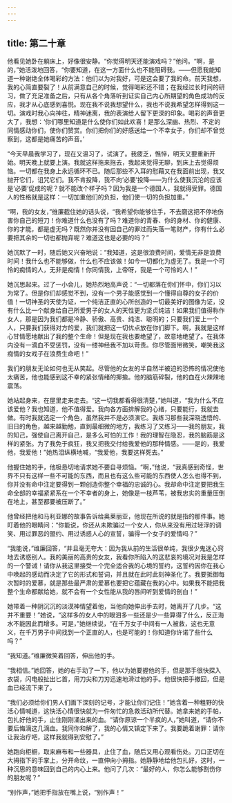```yaml
---
---
---
```

title: 第二十章
---




他看见她卧在躺床上，好像很安静。“你觉得明天还能演戏吗？”他问。“啊，是的，”她活泼地回答，“你要知道，在这一方面什么也不能阻碍我。——但愿我能知道一种谢绝全体喝彩的方法：他们以为对我好，可是这会要了我的命。前天我想，我的心简直要裂了！从前满意自己的时候，觉得喝彩还不错；在我经过长时间的研习，做了充足准备之后，只有从各个角落听到证实自己内心所期望的角色成功的反应，我才从心底感到喜悦。现在我不说我想望什么，我也不说我希望怎样得到这一切。演戏时我心向神往，精神迷离，我的表演给人留下更深的印象。喝彩的声音更大了，我想：‘你们哪里知道是什么使你们如此欢喜！是那么深幽、热烈、不定的同情感动你们，使你们赞赏。你们把你们的好感送给一个不幸女子，你们却不曾觉察到，这都是她痛苦的声音。’

“今天早晨我学习了，现在又温习了，试演了。我疲乏，憔悴，明天又要重新开始。明天晚上就要上演。我就这样拖来拖去，我起来觉得无聊，到床上去觉得烦恼。一切都在我身上永远循环不已。随后那些不入耳的慰藉又在我面前出现，我又抛开它们，诅咒它们。我不肯投降，我不向‘必要’投降——为什么使我沉沦的应该是‘必要’促成的呢？就不能改个样子吗？因为我是一个德国人，我就得受罪。德国人的性格就是这样：一切加重他们的负担，他们使一切的负担加重。”

“啊，我的女友，”维廉截住她的话头说，“我希望你能够住手，不去磨这把不停地伤害你自己的短刀！你难道什么也没有了吗？难道你的青春、你的身材、你的健康、你的才能，都是虚无吗？既然你并没有因自己的罪过而失落一笔财产，你有什么必要把其余的一切也都抛弃呢？难道这也是必要的吗？”

她沉默了一时，随后她又兴奋地说：“我知道，这是很浪费时间，爱情无非是浪费时间！我什么也不能够做，什么也不应该做！如今一切都化为虚无了。我是一个可怜的痴情的人，无非是痴情！你同情我，上帝呀，我是一个可怜的人！”

她沉思起来。过了一小会儿，她热烈地高声说：“一切都落在你们怀中，你们习以为常了。但是你们却感觉不到，没有一个男子能感觉到一个懂得自尊的女子的价值！一切神圣的天使为证，一个纯洁正直的心所创造的一切最美好的图像为证，没有什么比一个献身给自己所爱男子的女人的天性更为坚贞纯洁！如果我们值得称作女人，那是因为我们都是冷静、骄傲、高贵、纯洁、聪明的；只要我们爱上一个人，只要我们获得对方的爱，我们就把这一切优点放在你们脚下。啊，我就是这样心甘情愿地献出了我的整个生命！但是现在我也要绝望了，故意地绝望了。在我体内没有一滴血不受惩罚，没有一缕神经我不加以苛责。你尽管面带微笑，嘲笑我这痴情的女戏子在浪费生命吧！”

我们的朋友无论如何也无从笑起。尽管他的女友的半自然半被迫的恐怖的情况使他太痛苦，他也能感到这不幸的紧张情绪的揶揄。他的脑筋碎裂，他的血在火辣辣地震荡。

她站起身来，在屋里走来走去。“这一切我都看得很清楚，”她叫道，“我为什么不应该爱他？我也知道，他不值得爱。我向各方面排解我的心绪，只要能行，我就去做。有时我就选定一个角色，虽然我并不是必须演它。我练习那些我深晓透悟的、旧日的角色，越来越勤勉，直到最细微的地方，我练习了又练习——我的朋友，我的知己，强使自己离开自己，是多么可怕的工作！我的理智在隐忍，我的脑筋是这样的紧张。为了我免于疯狂，我又把我交付给我爱他的那种情感。——是的，我爱他，我爱他！”她热泪纵横地喊，“我爱他，我要这样死去。”

他握住她的手，他极恳切地请求她不要自寻烦恼。“啊，”他说，“我真感到奇怪，世界不只有这样一些不可能的东西，而且也有这么些可能的东西使人怎么也得不到，你并没有命中注定要得到一颗创造你整个幸福的忠诚的心。我却命中注定要把我生命全部的幸福紧紧系在一个不幸者的身上，她像是一枝芦苇，被我忠实的重量压倒在地上，甚至都要被压断了。”

他曾经把他和马利亚娜的故事告诉给奥莱丽亚，他现在所说的就是指的那件事。她盯着他的眼睛问：“你能说，你还从未欺骗过一个女人，你从来没有用过轻浮的调笑、用过罪恶的盟约、用过诱惑人心的宣誓，骗得一个女子的爱情吗？”

“我能说，”维廉回答，“并且毫无夸大：因为我从前的生活很单纯，我很少鬼迷心窍地去诱惑别人。我的美丽的高贵的女友，我看你所陷入的这悲哀的境况对我是怎样的一个警诫！请你从我这里接受一个完全适合我的心境的誓约，这誓约因你在我心中唤起的感动而决定了它的形式和誓词，并且就在此时此刻神圣化了。我要抵御每次暂时的爱慕，就是那些最严肃的爱慕也要把它蕴藏在我的心中。如果我不能把我整个生命都献给她，就不会有一个女性能从我的唇间听到爱情的剖白！”

她带着一种阴沉沉的淡漠神情望着他，当他向她伸出手去时，她离开了几步。“这并不重要！”她说，“这样多的女人中的眼泪多一些还是少一些算得了什么，反正海水不能因此而增多。可是，”她继续说，“在千万女子中间有一人被救，这也无意义，在千万男子中间找到一个正直的人，也是可能的！你知道你许诺了些什么吗？”

“我知道。”维廉微笑着回答，伸出他的手。

“我相信。”她回答，她的右手动了一下，他以为她要握他的手，但是那手很快探入衣袋，闪电般扯出匕首，用刀尖和刀刃迅速地滑过他的手。他很快把手撤回，但是血已经流下来了。

“我们必须给你们男人们画下深刻的记号，才能让你们记住！”她含着一种粗野的快活心情喊道，这快活心情很快就为一件匆忙的急救活动所代替。她拿来她的手帕，包扎好他的手，止住刚刚涌出来的血。“请你原谅一个半疯的人，”她叫道，“请你不要后悔滴这几滴血。我同你和解了，我的心情又镇定下来了。我要跪着谢罪：请你让我治疗吧，这样我就得到安慰了。”

她跑向柜橱，取来麻布和一些器具，止住了血，随后又用心观看伤处。刀口正切在大拇指下的手掌上，分开命纹，一直伸向小拇指。她静静地给他包扎好，这时，一种沉思的意味回到自己的内心上来。他问了几次：“最好的人，你怎么能够割伤你的朋友呢？”

“别作声，”她把手指放在嘴上说，“别作声！”